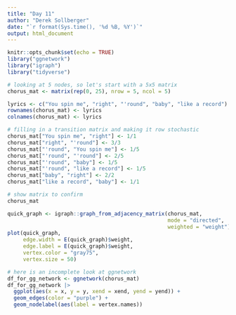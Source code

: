 ```yaml
---
title: "Day 11"
author: "Derek Sollberger"
date: "`r format(Sys.time(), '%d %B, %Y')`"
output: html_document
---
```


```r
knitr::opts_chunk$set(echo = TRUE)
library("ggnetwork")
library("igraph")
library("tidyverse")
```

```r
# looking at 5 nodes, so let's start with a 5x5 matrix
chorus_mat <- matrix(rep(0, 25), nrow = 5, ncol = 5)

lyrics <- c("You spin me", "right", "'round", "baby", "like a record")
rownames(chorus_mat) <- lyrics
colnames(chorus_mat) <- lyrics

# filling in a transition matrix and making it row stochastic
chorus_mat["You spin me", "right"] <- 1/1
chorus_mat["right", "'round"] <- 3/3
chorus_mat["'round", "You spin me"] <- 1/5
chorus_mat["'round", "'round"] <- 2/5
chorus_mat["'round", "baby"] <- 1/5
chorus_mat["'round", "like a record"] <- 1/5
chorus_mat["baby", "right"] <- 2/2
chorus_mat["like a record", "baby"] <- 1/1

# show matrix to confirm
chorus_mat
```


```r
quick_graph <- igraph::graph_from_adjacency_matrix(chorus_mat,
                                                   mode = "directed",
                                                   weighted = "weight")
plot(quick_graph,
     edge.width = E(quick_graph)$weight,
     edge.label = E(quick_graph)$weight,
     vertex.color = "gray75",
     vertex.size = 50)
```

```r
# here is an incomplete look at ggnetwork
df_for_gg_network <- ggnetwork(chorus_mat)
df_for_gg_network |>
  ggplot(aes(x = x, y = y, xend = xend, yend = yend)) +
  geom_edges(color = "purple") +
  geom_nodelabel(aes(label = vertex.names))
```


